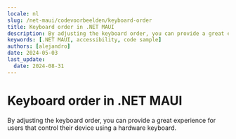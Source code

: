 ```yaml
---
locale: nl
slug: /net-maui/codevoorbeelden/keyboard-order
title: Keyboard order in .NET MAUI
description: By adjusting the keyboard order, you can provide a great experience for users that control their device using a hardware keyboard.
keywords: [.NET MAUI, accessibility, code sample]
authors: [alejandro]
date: 2024-05-03
last_update:
  date: 2024-08-31
---
```


# Keyboard order in .NET MAUI

By adjusting the keyboard order, you can provide a great experience for users that control their device using a hardware keyboard.

<CodeSample id="keyboard-order" platform="net-maui" locale="en"/>
